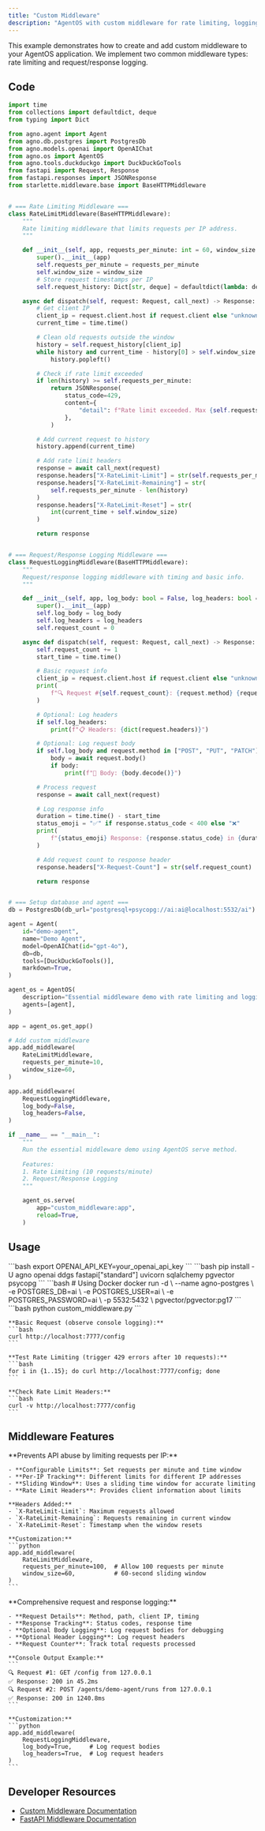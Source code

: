 ```yaml
---
title: "Custom Middleware"
description: "AgentOS with custom middleware for rate limiting, logging, and monitoring"
---
```


This example demonstrates how to create and add custom middleware to your AgentOS application. We implement two common middleware types: rate limiting and request/response logging.

## Code

```python custom_middleware.py
import time
from collections import defaultdict, deque
from typing import Dict

from agno.agent import Agent
from agno.db.postgres import PostgresDb
from agno.models.openai import OpenAIChat
from agno.os import AgentOS
from agno.tools.duckduckgo import DuckDuckGoTools
from fastapi import Request, Response
from fastapi.responses import JSONResponse
from starlette.middleware.base import BaseHTTPMiddleware


# === Rate Limiting Middleware ===
class RateLimitMiddleware(BaseHTTPMiddleware):
    """
    Rate limiting middleware that limits requests per IP address.
    """

    def __init__(self, app, requests_per_minute: int = 60, window_size: int = 60):
        super().__init__(app)
        self.requests_per_minute = requests_per_minute
        self.window_size = window_size
        # Store request timestamps per IP
        self.request_history: Dict[str, deque] = defaultdict(lambda: deque())

    async def dispatch(self, request: Request, call_next) -> Response:
        # Get client IP
        client_ip = request.client.host if request.client else "unknown"
        current_time = time.time()

        # Clean old requests outside the window
        history = self.request_history[client_ip]
        while history and current_time - history[0] > self.window_size:
            history.popleft()

        # Check if rate limit exceeded
        if len(history) >= self.requests_per_minute:
            return JSONResponse(
                status_code=429,
                content={
                    "detail": f"Rate limit exceeded. Max {self.requests_per_minute} requests per minute."
                },
            )

        # Add current request to history
        history.append(current_time)

        # Add rate limit headers
        response = await call_next(request)
        response.headers["X-RateLimit-Limit"] = str(self.requests_per_minute)
        response.headers["X-RateLimit-Remaining"] = str(
            self.requests_per_minute - len(history)
        )
        response.headers["X-RateLimit-Reset"] = str(
            int(current_time + self.window_size)
        )

        return response


# === Request/Response Logging Middleware ===
class RequestLoggingMiddleware(BaseHTTPMiddleware):
    """
    Request/response logging middleware with timing and basic info.
    """

    def __init__(self, app, log_body: bool = False, log_headers: bool = False):
        super().__init__(app)
        self.log_body = log_body
        self.log_headers = log_headers
        self.request_count = 0

    async def dispatch(self, request: Request, call_next) -> Response:
        self.request_count += 1
        start_time = time.time()

        # Basic request info
        client_ip = request.client.host if request.client else "unknown"
        print(
            f"🔍 Request #{self.request_count}: {request.method} {request.url.path} from {client_ip}"
        )

        # Optional: Log headers
        if self.log_headers:
            print(f"📋 Headers: {dict(request.headers)}")

        # Optional: Log request body
        if self.log_body and request.method in ["POST", "PUT", "PATCH"]:
            body = await request.body()
            if body:
                print(f"📝 Body: {body.decode()}")

        # Process request
        response = await call_next(request)

        # Log response info
        duration = time.time() - start_time
        status_emoji = "✅" if response.status_code < 400 else "❌"
        print(
            f"{status_emoji} Response: {response.status_code} in {duration * 1000:.1f}ms"
        )

        # Add request count to response header
        response.headers["X-Request-Count"] = str(self.request_count)

        return response


# === Setup database and agent ===
db = PostgresDb(db_url="postgresql+psycopg://ai:ai@localhost:5532/ai")

agent = Agent(
    id="demo-agent",
    name="Demo Agent",
    model=OpenAIChat(id="gpt-4o"),
    db=db,
    tools=[DuckDuckGoTools()],
    markdown=True,
)

agent_os = AgentOS(
    description="Essential middleware demo with rate limiting and logging",
    agents=[agent],
)

app = agent_os.get_app()

# Add custom middleware
app.add_middleware(
    RateLimitMiddleware,
    requests_per_minute=10,
    window_size=60,
)

app.add_middleware(
    RequestLoggingMiddleware,
    log_body=False,
    log_headers=False,
)

if __name__ == "__main__":
    """
    Run the essential middleware demo using AgentOS serve method.
    
    Features:
    1. Rate Limiting (10 requests/minute)
    2. Request/Response Logging
    """

    agent_os.serve(
        app="custom_middleware:app",
        reload=True,
    )
```

## Usage

<Steps>
  <Snippet file="create-venv-step.mdx" />

  <Step title="Set Environment Variables">
    ```bash
    export OPENAI_API_KEY=your_openai_api_key
    ```
  </Step>

  <Step title="Install libraries">
    ```bash
    pip install -U agno openai ddgs fastapi["standard"] uvicorn sqlalchemy pgvector psycopg
    ```
  </Step>

  <Step title="Setup PostgreSQL Database">
    ```bash
    # Using Docker
    docker run -d \
      --name agno-postgres \
      -e POSTGRES_DB=ai \
      -e POSTGRES_USER=ai \
      -e POSTGRES_PASSWORD=ai \
      -p 5532:5432 \
      pgvector/pgvector:pg17
    ```
  </Step>

  <Step title="Run Example">
    ```bash
    python custom_middleware.py
    ```
  </Step>

  <Step title="Test the Middleware">
    
    **Basic Request (observe console logging):**
    ```bash
    curl http://localhost:7777/config
    ```
    
    **Test Rate Limiting (trigger 429 errors after 10 requests):**
    ```bash
    for i in {1..15}; do curl http://localhost:7777/config; done
    ```
    
    **Check Rate Limit Headers:**
    ```bash
    curl -v http://localhost:7777/config
    ```
    
  </Step>
</Steps>

## Middleware Features

<Tabs>
  <Tab title="Rate Limiting">
    **Prevents API abuse by limiting requests per IP:**
    
    - **Configurable Limits**: Set requests per minute and time window  
    - **Per-IP Tracking**: Different limits for different IP addresses
    - **Sliding Window**: Uses a sliding time window for accurate limiting
    - **Rate Limit Headers**: Provides client information about limits
    
    **Headers Added:**
    - `X-RateLimit-Limit`: Maximum requests allowed
    - `X-RateLimit-Remaining`: Requests remaining in current window  
    - `X-RateLimit-Reset`: Timestamp when the window resets
    
    **Customization:**
    ```python
    app.add_middleware(
        RateLimitMiddleware,
        requests_per_minute=100,  # Allow 100 requests per minute
        window_size=60,           # 60-second sliding window
    )
    ```
  </Tab>
  
  <Tab title="Request Logging">
    **Comprehensive request and response logging:**
    
    - **Request Details**: Method, path, client IP, timing
    - **Response Tracking**: Status codes, response time
    - **Optional Body Logging**: Log request bodies for debugging  
    - **Optional Header Logging**: Log request headers
    - **Request Counter**: Track total requests processed
    
    **Console Output Example:**
    ```
    🔍 Request #1: GET /config from 127.0.0.1
    ✅ Response: 200 in 45.2ms
    🔍 Request #2: POST /agents/demo-agent/runs from 127.0.0.1  
    ✅ Response: 200 in 1240.8ms
    ```
    
    **Customization:**
    ```python
    app.add_middleware(
        RequestLoggingMiddleware,
        log_body=True,     # Log request bodies
        log_headers=True,  # Log request headers
    )
    ```
  </Tab>
</Tabs>

## Developer Resources

- [Custom Middleware Documentation](/agent-os/customize/middleware/custom)
- [FastAPI Middleware Documentation](https://fastapi.tiangolo.com/tutorial/middleware/)
